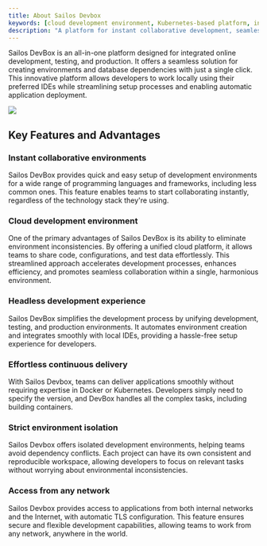 ```yaml
---
title: About Sailos Devbox
keywords: [cloud development environment, Kubernetes-based platform, instant collaborative environments, continuous delivery, environment isolation, cloud-native infrastructure, DevBox, Sailos, integrated development platform, seamless deployment]
description: "A platform for instant collaborative development, seamless deployment, and strict environment isolation. Streamline your workflow with our all-in-one solution."
---
```


Sailos DevBox is an all-in-one platform designed for integrated online development, testing, and production. It offers a seamless solution for creating environments and database dependencies with just a single click. This innovative platform allows developers to work locally using their preferred IDEs while streamlining setup processes and enabling automatic application deployment.

![](./images/sailos-devbox-overview.png)

## Key Features and Advantages

### Instant collaborative environments

Sailos DevBox provides quick and easy setup of development environments for a wide range of programming languages and frameworks, including less common ones. This feature enables teams to start collaborating instantly, regardless of the technology stack they're using.

### Cloud development environment

One of the primary advantages of Sailos DevBox is its ability to eliminate environment inconsistencies. By offering a unified cloud platform, it allows teams to share code, configurations, and test data effortlessly. This streamlined approach accelerates development processes, enhances efficiency, and promotes seamless collaboration within a single, harmonious environment.

### Headless development experience

Sailos DevBox simplifies the development process by unifying development, testing, and production environments. It automates environment creation and integrates smoothly with local IDEs, providing a hassle-free setup experience for developers.

### Effortless continuous delivery

With Sailos Devbox, teams can deliver applications smoothly without requiring expertise in Docker or Kubernetes. Developers simply need to specify the version, and DevBox handles all the complex tasks, including building containers.

### Strict environment isolation

Sailos Devbox offers isolated development environments, helping teams avoid dependency conflicts. Each project can have its own consistent and reproducible workspace, allowing developers to focus on relevant tasks without worrying about environmental inconsistencies.

### Access from any network

Sailos Devbox provides access to applications from both internal networks and the Internet, with automatic TLS configuration. This feature ensures secure and flexible development capabilities, allowing teams to work from any network, anywhere in the world.
